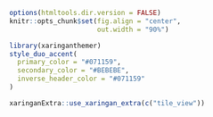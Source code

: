 ```r
options(htmltools.dir.version = FALSE)
knitr::opts_chunk$set(fig.align = "center",
                      out.width = "90%")
```

```r
library(xaringanthemer)
style_duo_accent(
  primary_color = "#071159",
  secondary_color = "#BEBEBE",
  inverse_header_color = "#071159"
)
```

```r

xaringanExtra::use_xaringan_extra(c("tile_view"))
```


<!-- inicio font awesome -->
<script src="https://kit.fontawesome.com/1f72d6921a.js" crossorigin="anonymous"></script>
<!-- final font awesome -->

<!-- inicio github buttons  -->
<script async defer src="https://buttons.github.io/buttons.js"></script>
<!-- final github buttons  -->
